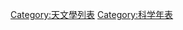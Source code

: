 {{Commonscat|Astronomy timelines}}

[[Category:天文學列表|Category:天文學列表]]
[[Category:科学年表|Category:科学年表]]